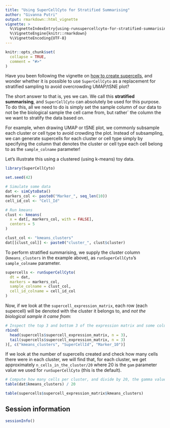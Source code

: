```yaml
---
title: "Using SuperCellCyto for Stratified Summarising"
author: "Givanna Putri"
output: rmarkdown::html_vignette
vignette: >
  %\VignetteIndexEntry{using-runsupercellcyto-for-stratified-summarising}
  %\VignetteEngine{knitr::rmarkdown}
  %\VignetteEncoding{UTF-8}
---
```


```r
knitr::opts_chunk$set(
  collapse = TRUE,
  comment = "#>"
)
```

Have you been following the vignette on [how to create supercells](how_to_create_supercells.html),
and wonder whether it is possible to use `SuperCellCyto` as a replacement for stratified sampling 
to avoid overcrowding UMAP/tSNE plot?

The short answer to that is, yes we can.
We call this **stratified summarising**, and `SuperCellCyto` can absolutely be used for this purpose.
To do this, all we need to do is simply set the sample column of our data to not be the
biological sample the cell came from, but rather` the column the we want to stratify the data based on.

For example, when drawing UMAP or tSNE plot, we commonly subsample each cluster or cell type to avoid
crowding the plot.
Instead of subsampling, we can generate supercells for each cluster or cell type simply
by specifying the column that denotes the cluster or cell type each cell belong to 
as the `sample_colname` parameter!

Let's illustrate this using a clustered (using k-means) toy data.

```r
library(SuperCellCyto)

set.seed(42)

# Simulate some data
dat <- simCytoData()
markers_col <- paste0("Marker_", seq_len(10))
cell_id_col <- "Cell_Id"

# Run kmeans
clust <- kmeans(
  x = dat[, markers_col, with = FALSE],
  centers = 5
)

clust_col <- "kmeans_clusters"
dat[[clust_col]] <- paste0("cluster_", clust$cluster)
```

To perform stratified summarising, we supply the cluster column
(`kmeans_clusters` in the example above), as `runSuperCellCyto`'s `sample_colname`
parameter.

```r
supercells <- runSuperCellCyto(
  dt = dat,
  markers = markers_col,
  sample_colname = clust_col,
  cell_id_colname = cell_id_col
)
```

Now, if we look at the `supercell_expression_matrix`, each row (each supercell) will
be denoted with the cluster it belongs to, and *not the biological sample it came from*:

```r
# Inspect the top 3 and bottom 3 of the expression matrix and some columns.
rbind(
  head(supercells$supercell_expression_matrix, n = 3),
  tail(supercells$supercell_expression_matrix, n = 3)
)[, c("kmeans_clusters", "SuperCellId", "Marker_10")]
```

If we look at the number of supercells created and check how many cells
there were in each cluster, we will find that, for each cluster, we get approximately
`n_cells_in_the_cluster/20` where 20 is the `gam` parameter value we used for `runSuperCellCyto`
(this is the default).

```r
# Compute how many cells per cluster, and divide by 20, the gamma value.
table(dat$kmeans_clusters) / 20
```

```r
table(supercells$supercell_expression_matrix$kmeans_clusters)
```

## Session information
```r
sessionInfo()
```



